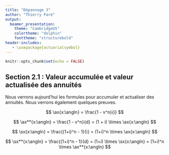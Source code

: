 ```yaml
---
title: "Dépannage 3"
author: "Thierry Paré"
output:
  beamer_presentation:
    theme: "CambridgeUS"
    colortheme: "dolphin"
    fonttheme: "structurebold"
header-includes:
   - \usepackage{actuarialsymbol}
---
```


```r
knitr::opts_chunk$set(echo = FALSE)
```

## Section 2.1 : Valeur accumulée et valeur actualisée des annuités

Nous verrons aujourd'hui les formules pour accumuler et actualiser des annuités. Nous verrons également quelques preuves.

$$
\ax{x:\angln} = \frac{1 - v^n}{i}
$$

$$
\ax**{x:\angln} = \frac{1 - v^n}{d} = (1 + i) \times \ax{x:\angln}
$$

$$
\sx{x:\angln} = \frac{(1+i)^n - 1}{i} =  (1+i)^n \times \ax{x:\angln} 
$$

$$
\sx**{x:\angln} = \frac{(1+i)^n - 1}{d} = (1+i) \times \sx{x:\angln} = (1+i)^n \times  \ax**{x:\angln} 
$$